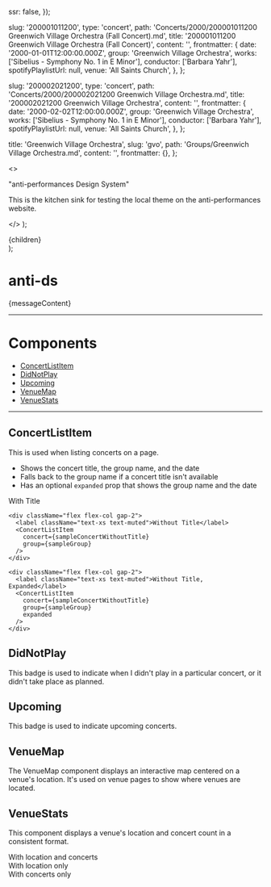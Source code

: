 
  ssr: false,
});


  slug: '200001011200',
  type: 'concert',
  path: 'Concerts/2000/200001011200 Greenwich Village Orchestra (Fall Concert).md',
  title: '200001011200 Greenwich Village Orchestra (Fall Concert)',
  content: '',
  frontmatter: {
    date: '2000-01-01T12:00:00.000Z',
    group: 'Greenwich Village Orchestra',
    works: ['Sibelius - Symphony No. 1 in E Minor'],
    conductor: ['Barbara Yahr'],
    spotifyPlaylistUrl: null,
    venue: 'All Saints Church',
  },
};

  slug: '200002021200',
  type: 'concert',
  path: 'Concerts/2000/200002021200 Greenwich Village Orchestra.md',
  title: '200002021200 Greenwich Village Orchestra',
  content: '',
  frontmatter: {
    date: '2000-02-02T12:00:00.000Z',
    group: 'Greenwich Village Orchestra',
    works: ['Sibelius - Symphony No. 1 in E Minor'],
    conductor: ['Barbara Yahr'],
    spotifyPlaylistUrl: null,
    venue: 'All Saints Church',
  },
};

  title: 'Greenwich Village Orchestra',
  slug: 'gvo',
  path: 'Groups/Greenwich Village Orchestra.md',
  content: '',
  frontmatter: {},
};

  <>
    <p className="mb-4">
      "anti-performances Design System"
    </p>
    <p>
      This is the kitchen sink for testing the local theme on the anti-performances website.
    </p>
  </>
);

  <div className="p-4 border-l-4 border-l-solid border-accent rounded-md bg-highlight dark:bg-highlight-dark">
    {children}
  </div>
);

# anti-ds

<Message>{messageContent}</Message>

---

# Components

- [ConcertListItem](#concertlistitem)
- [DidNotPlay](#didnotplay)
- [Upcoming](#upcoming)
- [VenueMap](#venuemap)
- [VenueStats](#venuestats)

---

## ConcertListItem

This is used when listing concerts on a page.

- Shows the concert title, the group name, and the date
- Falls back to the group name if a concert title isn't available
- Has an optional `expanded` prop that shows the group name and the date

<ComponentWrapper>
  <div className="grid gap-6">
    <div className="flex flex-col gap-2">
      <label className="text-xs text-muted">With Title</label>
      <ConcertListItem concert={sampleConcertWithTitle} group={sampleGroup} />
    </div>

    <div className="flex flex-col gap-2">
      <label className="text-xs text-muted">Without Title</label>
      <ConcertListItem
        concert={sampleConcertWithoutTitle}
        group={sampleGroup}
      />
    </div>

    <div className="flex flex-col gap-2">
      <label className="text-xs text-muted">Without Title, Expanded</label>
      <ConcertListItem
        concert={sampleConcertWithoutTitle}
        group={sampleGroup}
        expanded
      />
    </div>
  </div>
</ComponentWrapper>

## DidNotPlay

This badge is used to indicate when I didn't play in a particular concert, or it didn't take place as planned.

<ComponentWrapper>
  <DidNotPlay />
</ComponentWrapper>

## Upcoming

This badge is used to indicate upcoming concerts.

<ComponentWrapper>
  <Upcoming />
</ComponentWrapper>

## VenueMap

The VenueMap component displays an interactive map centered on a venue's location. It's used on venue pages to show where venues are located.

<ComponentWrapper>
  <ClientVenueMap
    coordinates="40.765263912243164, -73.97990214578063"
    name="Carnegie Hall"
  />
</ComponentWrapper>

## VenueStats

This component displays a venue's location and concert count in a consistent format.

<ComponentWrapper>
  <div className="grid gap-4">
    <div>
      <label className="text-xs text-muted">With location and concerts</label>
      <VenueStats location="New York, NY" concertCount={5} />
    </div>
    <div>
      <label className="text-xs text-muted">With location only</label>
      <VenueStats location="New York, NY" concertCount={0} />
    </div>
    <div>
      <label className="text-xs text-muted">With concerts only</label>
      <VenueStats location={null} concertCount={3} />
    </div>
  </div>
</ComponentWrapper>
